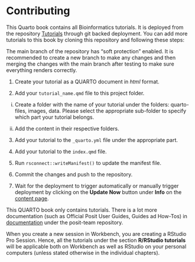 # Contributing {.unnumbered}

This Quarto book contains all Bioinformatics tutorials. It is deployed from the repository [Tutorials](https://github.com/NorwegianVeterinaryInstitute/Tutorials) through git backed deployment. You can add more tutorials to this book by cloning this repository and following these steps:

::: callout-note 
The main branch of the repository has "soft protection" enabled. It is recommended to create a new branch to make any changes and then merging the changes with the main branch after testing to make sure everything renders correctly. 
:::

1.  Create your tutorial as a QUARTO document in *html* format.

2.  Add your `tutorial_name.qmd` file to this project folder.

<!-- -->

i.  Create a folder with the name of your tutorial under the folders: quarto-files, images, data. Please select the appropriate sub-folder to specify which part your tutorial belongs.

ii. Add the content in their respective folders.

<!-- -->

3.  Add your tutorial to the `_quarto.yml` file under the appropriate part.

4.  Add your tutorial to the `index.qmd` file.

5.  Run `rsconnect::writeManifest()` to update the manifest file.

6.  Commit the changes and push to the repository.

7.  Wait for the deployment to trigger automatically or manually trigger deployment by clicking on the **Update Now** button under **Info** on the [content page](https://connect.posit.vetinst.no/R-and-posit-tutorials/).

::: callout-important
This QUARTO book only contains tutorials. There is a lot more documentation (such as Official Posit User Guides, Guides ad How-Tos) in [documentation](https://github.com/NorwegianVeterinaryInstitute/posit-team/wiki/Documentation) under the posit-team repository.
:::

::: callout-note 
When you create a new session in Workbench, you are creating a RStudio Pro Session. Hence, all the tutorials under the section **R/RStudio tutorials** will be applicable both on Workbench as well as RStudio on your personal computers (unless stated otherwise in the individual chapters).
:::

